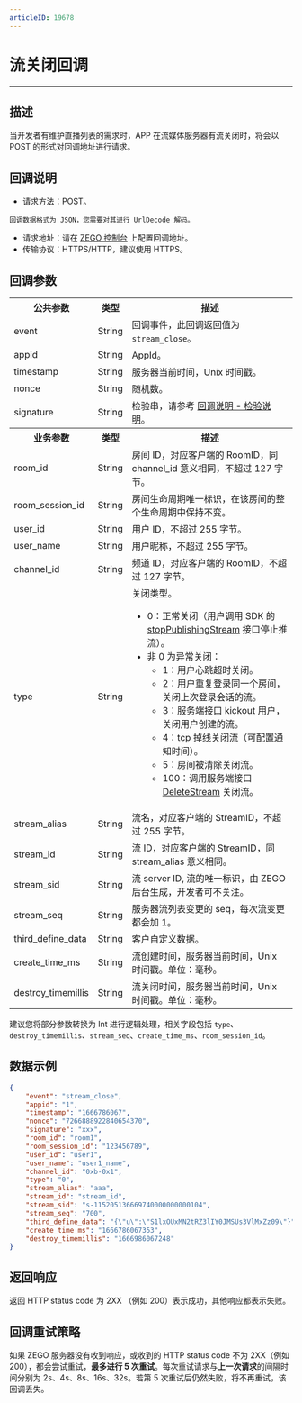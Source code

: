 ```yaml
---
articleID: 19678
---
```



# 流关闭回调

---

## 描述

当开发者有维护直播列表的需求时，APP 在流媒体服务器有流关闭时，将会以 POST 的形式对回调地址进行请求。

## 回调说明

- 请求方法：POST。

<Note title="说明">


    回调数据格式为 JSON，您需要对其进行 UrlDecode 解码。
    
</Note>




- 请求地址：请在 [ZEGO 控制台](https://console.zego.im/) 上配置回调地址。
- 传输协议：HTTPS/HTTP，建议使用 HTTPS。



## 回调参数


<table>
  
<tbody><tr>
<th>公共参数</th>
<th>类型</th>
<th>描述</th>
</tr>
<tr>
<td>event</td>
<td>String</td>
<td>回调事件，此回调返回值为 <code>stream_close</code>。</td>
</tr>
<tr>
<td>appid</td>
<td>String</td>
<td>AppId。</td>
</tr>
<tr>
<td>timestamp</td>
<td>String</td>
<td>服务器当前时间，Unix 时间戳。</td>
</tr>
<tr>
<td>nonce</td>
<td>String</td>
<td>随机数。</td>
</tr>
<tr>
<td>signature</td>
<td>String</td>
<td>检验串，请参考 <a target="_blank" href="!Callback/Overview">回调说明 - 检验说明</a>。</td>
</tr>
<tr>
<th>业务参数</th>
<th>类型</th>
<th>描述</th>
</tr>
<tr>
<td>room_id</td>
<td>String</td>
<td>房间 ID，对应客户端的 RoomID，同 channel_id 意义相同，不超过 127 字节。</td>
</tr>
<tr>
<td>room_session_id</td>
<td>String</td>
<td>房间生命周期唯一标识，在该房间的整个生命周期中保持不变。</td>
</tr>
<tr>
<td>user_id</td>
<td>String</td>
<td>用户 ID，不超过 255 字节。</td>
</tr>
<tr>
<td>user_name</td>
<td>String</td>
<td>用户昵称，不超过 255 字节。</td>
</tr>
<tr>
<td>channel_id</td>
<td>String</td>
<td>频道 ID，对应客户端的 RoomID，不超过 127 字节。</td>
</tr>
<tr>
<td>type</td>
<td>String</td>
<td>关闭类型。<ul><li>0：正常关闭（用户调用 SDK 的 <a href="https://doc-zh.zego.im/article/api?doc=Express_Video_SDK_API~java_android~class~ZegoExpressEngine#stop-publishing-stream" target="blank">stopPublishingStream</a> 接口停止推流）。</li><li>非 0 为异常关闭：<ul><li>1：用户心跳超时关闭。</li><li>2：用户重复登录同一个房间，关闭上次登录会话的流。</li><li>3：服务端接口 kickout 用户，关闭用户创建的流。</li><li>4：tcp 掉线关闭流（可配置通知时间）。</li><li>5：房间被清除关闭流。</li><li>100：调用服务端接口 <a href="!room/DeleteStream" target="blank">DeleteStream</a> 关闭流。</li></ul></li></ul></td>
</tr>
<tr>
<td>stream_alias</td>
<td>String</td>
<td>流名，对应客户端的 StreamID，不超过 255 字节。</td>
</tr>
<tr>
<td>stream_id</td>
<td>String</td>
<td>流 ID，对应客户端的 StreamID，同 stream_alias 意义相同。</td>
</tr>
<tr>
<td>stream_sid</td>
<td>String</td>
<td>流 server ID, 流的唯一标识，由 ZEGO 后台生成，开发者可不关注。</td>
</tr>
<tr>
<td>stream_seq</td>
<td>String</td>
<td>服务器流列表变更的 seq，每次流变更都会加 1。</td>
</tr>
<tr>
<td>third_define_data</td>
<td>String</td>
<td>客户自定义数据。</td>
</tr>
<tr>
<td>create_time_ms</td>
<td>String</td>
<td>流创建时间，服务器当前时间，Unix 时间戳。单位：毫秒。</td>
</tr>
<tr>
<td>destroy_timemillis</td>
<td>String</td>
<td>流关闭时间，服务器当前时间，Unix 时间戳。单位：毫秒。</td>
</tr>
</tbody></table>

<Note title="说明">


建议您将部分参数转换为 Int 进行逻辑处理，相关字段包括 `type`、`destroy_timemillis`、`stream_seq`、`create_time_ms`、`room_session_id`。

</Note>



## 数据示例

```json
{
    "event": "stream_close",
    "appid": "1",
    "timestamp": "1666786067",
    "nonce": "7266888922840654370",
    "signature": "xxx",
    "room_id": "room1",
    "room_session_id": "123456789",
    "user_id": "user1",
    "user_name": "user1_name",
    "channel_id": "0xb-0x1",
    "type": "0",
    "stream_alias": "aaa",
    "stream_id": "stream_id",
    "stream_sid": "s-115205136669740000000000104",
    "stream_seq": "700",
    "third_define_data": "{\"u\":\"S1lxOUxMN2tRZ3lIY0JMSUs3VlMxZz09\"}",
    "create_time_ms": "1666786067353",
    "destroy_timemillis": "1666986067248"
}
```

## 返回响应

返回 HTTP status code 为 2XX （例如 200）表示成功，其他响应都表示失败。


## 回调重试策略

如果 ZEGO 服务器没有收到响应，或收到的 HTTP status code 不为 2XX（例如 200），都会尝试重试，**最多进行 5 次重试**。每次重试请求与**上一次请求**的间隔时间分别为 2s、4s、8s、16s、32s。若第 5 次重试后仍然失败，将不再重试，该回调丢失。
